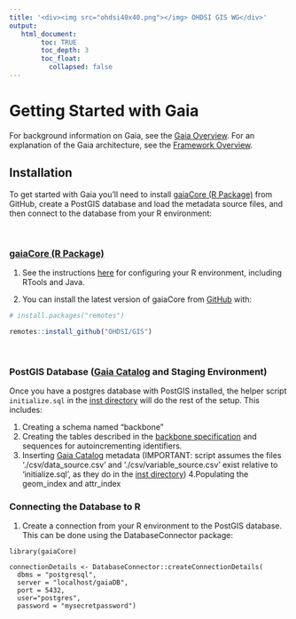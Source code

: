 ```yaml
---
title: '<div><img src="ohdsi40x40.png"></img> OHDSI GIS WG</div>'
output:
   html_document:
        toc: TRUE
        toc_depth: 3
        toc_float:
          collapsed: false
---
```


# **Getting Started with Gaia**

For background information on Gaia, see the [Gaia Overview](gaia-intro.html#Overview). For an explanation of the Gaia architecture, see the [Framework Overview](framework.html).

## Installation

To get started with Gaia you'll need to install [gaiaCore (R Package)](gaia-core.html) from GitHub, create a PostGIS database and load the metadata source files, and then connect to the database from your R environment:

<br>

### [gaiaCore (R Package)](gaia-core.html)

1. See the instructions [here](https://ohdsi.github.io/Hades/rSetup.html) for configuring your R environment, including RTools and Java.

2. You can install the latest version of gaiaCore from [GitHub](https://github.com/) with:
```r
# install.packages("remotes")

remotes::install_github("OHDSI/GIS")
```

<br>

### PostGIS Database ([Gaia Catalog](gaia-catalog.html) and Staging Environment)

Once you have a postgres database with PostGIS installed, the helper script `initialize.sql` in the [inst directory](https://github.com/OHDSI/GIS/tree/main/inst/) will do the rest of the setup. This includes:

1. Creating a schema named "backbone"
2. Creating the tables described in the [backbone specification](gaia-datamodels.html#Backbone) and sequences for autoincrementing identifiers.
3. Inserting [Gaia Catalog](gaia-catalog.html) metadata (IMPORTANT: script assumes the files './csv/data_source.csv' and './csv/variable_source.csv' exist relative to 'initialize.sql', as they do in the [inst directory](https://github.com/OHDSI/GIS/tree/main/inst/))
4.Populating the geom_index and attr_index 

### Connecting the Database to R

1. Create a connection from your R environment to the PostGIS database. This can be done using the DatabaseConnector package:

```
library(gaiaCore)

connectionDetails <- DatabaseConnector::createConnectionDetails(
  dbms = "postgresql",
  server = "localhost/gaiaDB",
  port = 5432,
  user="postgres",
  password = "mysecretpassword") 
```
